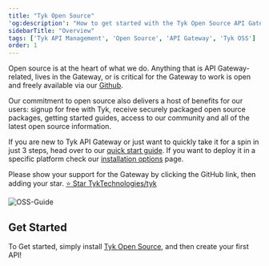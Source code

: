 ```yaml
---
title: "Tyk Open Source"
'og:description': "How to get started with the Tyk Open Source API Gateway"
sidebarTitle: "Overview"
tags: ['Tyk API Management', 'Open Source', 'API Gateway', 'Tyk OSS']
order: 1
---
```



Open source is at the heart of what we do. Anything that is API Gateway-related, lives in the Gateway, or is critical for the Gateway to work is open and freely available via our [Github](https://github.com/TykTechnologies/).

Our commitment to open source also delivers a host of benefits for our users: signup for free with Tyk, receive securely packaged open source packages, getting started guides, access to our community and all of the latest open source information.

If you are new to Tyk API Gateway or just want to quickly take it for a spin in just 3 steps, head over to our [quick start guide](/deployment-and-operations/tyk-open-source-api-gateway/quick-start). If you want to deploy it in a specific platform check our [installation options](/apim/open-source/installation) page.


Please show your support for the Gateway by clicking the GitHub link, then adding your star.
<a href="https://github.com/TykTechnologies/tyk" className="github-button" target="_blank" rel="noopener noreferrer">⭐ Star TykTechnologies/tyk</a>


<img src="/img/diagrams/oss-flow.png" alt="OSS-Guide" />

<OssProductListInclude/>

## Get Started

To Get started, simply install [Tyk Open Source](/apim/open-source/installation), and then create your first API!
